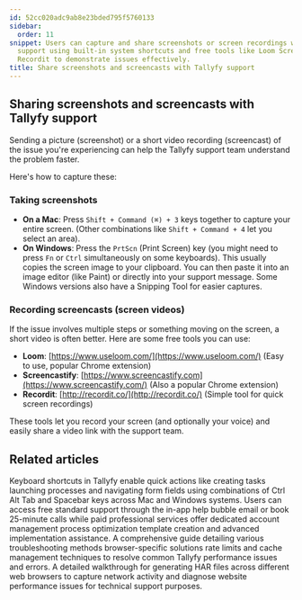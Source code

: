 ```yaml
---
id: 52cc020adc9ab8e23bded795f5760133
sidebar:
  order: 11
snippet: Users can capture and share screenshots or screen recordings with Tallyfy
  support using built-in system shortcuts and free tools like Loom Screencastify and
  Recordit to demonstrate issues effectively.
title: Share screenshots and screencasts with Tallyfy support
---
```


## Sharing screenshots and screencasts with Tallyfy support

Sending a picture (screenshot) or a short video recording (screencast) of the issue you're experiencing can help the Tallyfy support team understand the problem faster.

Here's how to capture these:

### Taking screenshots

*   **On a Mac**: Press `Shift + Command (⌘) + 3` keys together to capture your entire screen. (Other combinations like `Shift + Command + 4` let you select an area).
*   **On Windows**: Press the `PrtScn` (Print Screen) key (you might need to press `Fn` or `Ctrl` simultaneously on some keyboards). This usually copies the screen image to your clipboard. You can then paste it into an image editor (like Paint) or directly into your support message. Some Windows versions also have a Snipping Tool for easier captures.

### Recording screencasts (screen videos)

If the issue involves multiple steps or something moving on the screen, a short video is often better. Here are some free tools you can use:

*   **Loom**: [https://www.useloom.com/](https://www.useloom.com/) (Easy to use, popular Chrome extension)
*   **Screencastify**: [https://www.screencastify.com](https://www.screencastify.com/) (Also a popular Chrome extension)
*   **Recordit**: [http://recordit.co/](http://recordit.co/) (Simple tool for quick screen recordings)

These tools let you record your screen (and optionally your voice) and easily share a video link with the support team.


## Related articles
<CardGrid>
<LinkTitleCard header="<b>Miscellaneous > Keyboard shortcuts in Tallyfy</b>" href="/products/pro/miscellaneous/what-keyboard-shortcuts-can-i-use-in-tallyfy/" > Keyboard shortcuts in Tallyfy enable quick actions like creating tasks launching processes and navigating form fields using combinations of Ctrl Alt Tab and Spacebar keys across Mac and Windows systems. </LinkTitleCard>
<LinkTitleCard header="<b>Support > Contact Tallyfy support or engage in professional services</b>" href="/products/pro/miscellaneous/support/how-can-i-contact-tallyfys-support-team/" > Users can access free standard support through the in-app help bubble email or book 25-minute calls while paid professional services offer dedicated account management process optimization template creation and advanced implementation assistance. </LinkTitleCard>
<LinkTitleCard header="<b>Miscellaneous > Troubleshooting</b>" href="/products/pro/miscellaneous/troubleshooting/" > A comprehensive guide detailing various troubleshooting methods browser-specific solutions rate limits and cache management techniques to resolve common Tallyfy performance issues and errors. </LinkTitleCard>
<LinkTitleCard header="<b>Miscellaneous > Generate a HAR file for troubleshooting</b>" href="/products/pro/miscellaneous/how-can-i-generate-a-har-file-for-troubleshooting/" > A detailed walkthrough for generating HAR files across different web browsers to capture network activity and diagnose website performance issues for technical support purposes. </LinkTitleCard>
</CardGrid>